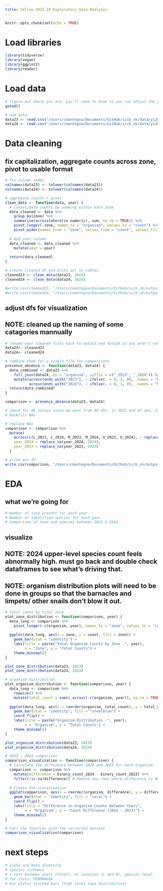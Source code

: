 ```yaml
---
title: Yellow 2023-24 Exploratory Data Analysis
---
```


```r
knitr::opts_chunk$set(echo = TRUE)
```

# Load libraries
```r

library(tidyverse)
library(vegan)
library(ggplot2)
library(reader)

```

# Load data
```r

# figure out where you are. you'll need to know so you can adjust the path in the data import lines below.
getwd()

# add data
data23 <- read.csv("/Users/cmantegna/Documents/GitHub/sicb_nk/data/yi2023_completeNK.csv")
data24 <- read.csv("/Users/cmantegna/Documents/GitHub/sicb_nk/data/yi2024total.csv")

```

# Data cleaning
## fix capitalization, aggregate counts across zone, pivot to usable format
```r

# fix column names
colnames(data23) <- tolower(colnames(data23))
colnames(data24) <- tolower(colnames(data24))

# aggregate counts + pivot
clean_data <- function(data, year) {
  # Consolidate counts by summing within each zone
  data_cleaned <- data %>%
    group_by(zone) %>%
    summarise(across(where(is.numeric), sum, na.rm = TRUE)) %>%
    pivot_longer(-zone, names_to = "organism", values_to = "count") %>%
    pivot_wider(names_from = "zone", values_from = "count", values_fill = 0)
  
  # Add year column
  data_cleaned <- data_cleaned %>%
    mutate(year = year)
  
  return(data_cleaned)
}

# create cleaned df and write out to tables
cleaned23 <- clean_data(data23, 2023)
cleaned24 <- clean_data(data24, 2024)

#write.csv(cleaned23, "/Users/cmantegna/Documents/GitHub/sicb_nk/output/data_adjusted/cleaned23.csv", row.names = FALSE)
#write.csv(cleaned24, "/Users/cmantegna/Documents/GitHub/sicb_nk/output/data_adjusted/cleaned24.csv", row.names = FALSE)

```

## adjust dfs for visualization
## NOTE: cleaned up the naming of some catagories mannually
```r

# rename your cleaned files back to data23 and data24 so you aren't constantly re-entering new file/ object names for each step, that's a surefire way to get confused.
data23<- cleaned23
data24<- cleaned24

# combine them for a single file for comparisons
presence_absence <- function(data23, data24) {
  data_combined <- data23 %>%
    full_join(data24, by = "organism", suffix = c("_2023", "_2024")) %>%
    mutate(across(ends_with("2023"), ~ ifelse(. > 0, 1, 0), .names = "binary_{col}"),
           across(ends_with("2024"), ~ ifelse(. > 0, 1, 0), .names = "binary_{col}"))
  return(data_combined)
}

comparison <- presence_absence(data23, data24)

# check for NA values since we went from 68 obs. in 2023 and 67 obs. in 2024 to a combined 73 obs, in the comparison. 
# backfill NAs

# replace NAs
comparison <- comparison %>%
  mutate(
    across(c(L_2023, L_2024, M_2023, M_2024, U_2023, U_2024), ~ replace_na(., 9999)),
    year_2024 = replace_na(year_2024, 2024),
    year_2023 = replace_na(year_2023, 2023)
  )

# write out df 
write.csv(comparison, "/Users/cmantegna/Documents/GitHub/sicb_nk/output/data_adjusted/comparison.csv", row.names = FALSE)

```

# EDA
## what we're going for
```r

# Number of taxa present for each year
# Number of identified species for each year
# Comparison of taxa and species between 2023 & 2024

```


## visualize
## NOTE: 2024 upper-level species count feels abnormally high. must go back and double check dataframes to see what's driving that.
## NOTE: organism distribution plots will need to be done in groups so that the barnacles and limpets/ other snails don't blow it out.

```r

# total count by tidal zone
plot_zone_distribution <- function(comparison, year) {
  data_long <- comparison %>%
    pivot_longer(-c(organism, year), names_to = "zone", values_to = "count")
  
  ggplot(data_long, aes(x = zone, y = count, fill = zone)) +
    geom_bar(stat = "identity") +
    labs(title = paste("Total Organism Counts by Zone -", year),
         x = "Zone", y = "Total Counts") +
    theme_minimal()
}

plot_zone_distribution(data23, 2023)
plot_zone_distribution(data24, 2024)

# organism distribution
plot_organism_distribution <- function(comparison, year) {
  data_long <- comparison %>%
    rowwise() %>%
    mutate(total_count = sum(c_across(-c(organism, year)), na.rm = TRUE))
  
  ggplot(data_long, aes(x = reorder(organism, total_count), y = total_count)) +
    geom_bar(stat = "identity", fill = "steelblue") +
    coord_flip() +
    labs(title = paste("Organism Distribution -", year),
         x = "Organism", y = "Total Counts") +
    theme_minimal()
}

plot_organism_distribution(data23, 2023)
plot_organism_distribution(data24, 2024)

# 2023 - 2024 comparison
comparison_visualization <- function(comparison) {
  # Calculate the difference between 2024 and 2023 for each organism
  comparison <- comparison %>%
    mutate(difference = binary_count_2024 - binary_count_2023) %>%
    filter(!is.na(difference)) # Remove any rows where difference is NA
  
  # Create the visualization
  ggplot(comparison, aes(x = reorder(organism, difference), y = difference)) +
    geom_bar(stat = "identity", fill = "coral") +
    coord_flip() +
    labs(title = "Difference in Organism Counts Between Years",
         x = "Organism", y = "Count Difference (2024 - 2023)") +
    theme_minimal()
}

# Call the function with the corrected dataset
comparison_visualization(comparison)


```

# next steps
```r

# alpha and beta diversity
# species richness
# t-test between years (total), or zonation (L and M), species level
# for stats: PERMANOVA
# box plots/ stacked bars (high level taxa distribution)
```

